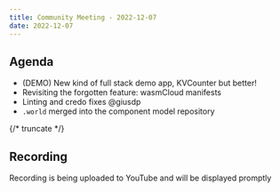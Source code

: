 ```yaml
---
title: Community Meeting - 2022-12-07
date: 2022-12-07
---
```


## Agenda

- (DEMO) New kind of full stack demo app, KVCounter but better!
- Revisiting the forgotten feature: wasmCloud manifests
- Linting and credo fixes @giusdp
- `.world` merged into the component model repository

{/* truncate */}

## Recording

Recording is being uploaded to YouTube and will be displayed promptly
